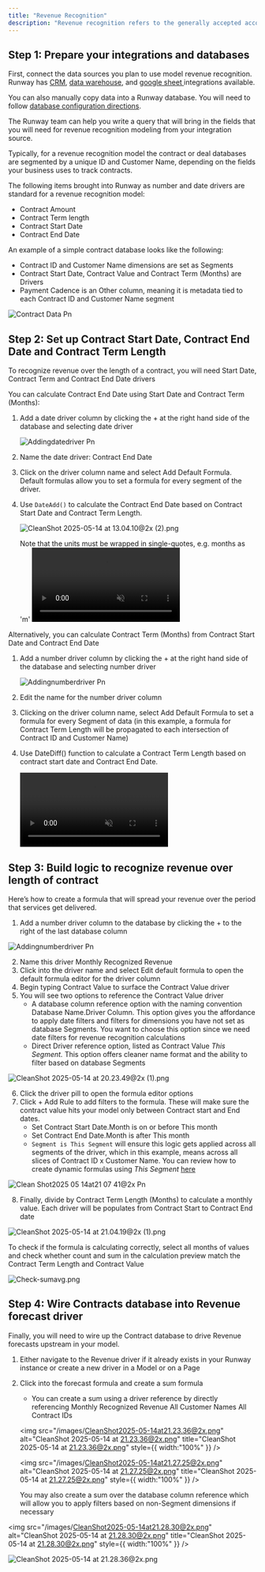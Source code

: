 ```yaml
---
title: "Revenue Recognition"
description: "Revenue recognition refers to the generally accepted accounting principles (GAAP) that determine when and how revenue gets recognized in financial statements.  The accounting principles require that businesses recognize revenue when it’s earned (accrual accounting) rather than when payment is received (cash accounting).  Correctly applying the rules for revenue recognition is crucial for accurately interpreting and forecasting revenue.your new file. This article explains how to build a revenue recognition model in Runway for recurring contracts. Runway is designed to support flexible, customizable modeling — if you don’t see your exact business or contract type in our docs, our team can help. "
---
```


## Step 1: Prepare your integrations and databases

First, connect the data sources you plan to use model revenue recognition. Runway has [CRM](https://docs.runway.com/integrations/revenue/hubspot), [data warehouse](https://docs.runway.com/integrations/data-storage/data-warehouses#data-warehouses), and [google sheet ](https://docs.runway.com/integrations/data-storage/google-sheets)integrations available.

You can also manually copy data into a Runway database. You will need to follow [database configuration directions](https://docs.runway.com/concepts/databases/databases-basics#configuring-a-database).

The Runway team can help you write a query that will bring in the fields that you will need for revenue recognition modeling from your integration source.

Typically, for a revenue recognition model the contract or deal databases are segmented by a unique ID and Customer Name, depending on the fields your business uses to track contracts.

The following items brought into Runway as number and date drivers are standard for a revenue recognition model:

- Contract Amount
- Contract Term length
- Contract Start Date
- Contract End Date

An example of a simple contract database looks like the following:

- Contract ID and Customer Name dimensions are set as Segments
- Contract Start Date, Contract Value and Contract Term (Months) are Drivers
- Payment Cadence is an Other column, meaning it is metadata tied to each Contract ID and Customer Name segment

![Contract Data Pn](/CleanShot2025-05-14at12.28.47@2x.png)

## **Step 2: Set up Contract Start Date, Contract End Date and Contract Term Length**

To recognize revenue over the length of a contract, you will need Start Date, Contract Term and Contract End Date drivers

You can calculate Contract End Date using Start Date and Contract Term (Months):

1. Add a date driver column by clicking the \+ at the right hand side of the database and selecting date driver

   ![Addingdatedriver Pn](/CleanShot2025-05-14at12.53.55@2x.png)
2. Name the date driver: Contract End Date
3. Click on the driver column name and select Add Default Formula. Default formulas allow you to set a formula for every segment of the driver.
4. Use `DateAdd()` to calculate the Contract End Date based on Contract Start Date and Contract Term Length.

   ![CleanShot 2025-05-14 at 13.04.10@2x (2).png](/images/CleanShot2025-05-14at13.04.10@2x\(2\).png)

   <Note>
     Note that the units must be wrapped in single-quotes, e.g. months as 'm'
   </Note>
   <video muted autoplay="true" loop controls playsinline="true" class="doc-video" src="https://documentation.runwaydev.com/videos/Date-Add-Demo.mp4" />

Alternatively, you can calculate Contract Term (Months) from Contract Start Date and Contract End Date

1. Add a number driver column by clicking the \+ at the right hand side of the database and selecting number driver

   ![Addingnumberdriver Pn](/CleanShot2025-05-14at13.41.32@2x.png)
2. Edit the name for the number driver column
3. Clicking on the driver column name, select Add Default Formula to set a formula for every Segment of data (in this example, a formula for Contract Term Length will be propagated to each intersection of Contract ID and Customer Name)
4. Use DateDiff() function to calculate a Contract Term Length based on contract start date and Contract End Date. 

   <video muted autoplay="true" loop controls playsinline="true" class="doc-video" src="https://documentation.runwaydev.com/videos/Date-diff-demo.mp4" />

   ![CleanShot 2025-05-14 at 14.19.09@2x (2).png](/images/CleanShot2025-05-14at14.19.09@2x\(2\).png)

## Step 3: Build logic to recognize revenue over length of contract

Here’s how to create a formula that will spread your revenue over the period that services get delivered.

1. Add a number driver column to the database by clicking the \+ to the right of the last database column

![Addingnumberdriver Pn](/CleanShot2025-05-14at13.41.32@2x.png)

2. Name this driver Monthly Recognized Revenue
3. Click into the driver name and select Edit default formula to open the default formula editor for the driver column
4. Begin typing Contract Value to surface the Contract Value driver
5. You will see two options to reference the Contract Value driver
   - A database column reference option with the naming convention Database Name.Driver Column. This option gives you the affordance to apply date filters and filters for dimensions you have not set as database Segments. You want to choose this option since we need date filters for revenue recognition calculations
   - Direct Driver reference option, listed as Contract Value _This Segment._ This option offers cleaner name format and the ability to filter based on database Segments

![CleanShot 2025-05-14 at 20.23.49@2x (1).png](/images/CleanShot2025-05-14at20.23.49@2x\(1\).png)

6. Click the driver pill to open the formula editor options
7. Click \+ Add Rule to add filters to the formula. These will make sure the contract value hits your model only between Contract start and End dates.
   - Set Contract Start Date.Month is on or before This month
   - Set Contract End Date.Month is after This month
   - `Segment is This Segment` will ensure this logic gets applied across all segments of the driver, which in this example, means across all slices of Contract ID x Customer Name. You can review how to create dynamic formulas using _This Segment_ [here](https://docs.runway.com/concepts/databases/formulas-in-databases#example%3A-dynamic-default-formula-using-this-segment)

![Clean Shot2025 05 14at21 07 41@2x Pn](/images/CleanShot2025-05-14at21.07.41@2x.png)

8. Finally, divide by Contract Term Length (Months) to calculate a monthly value. Each driver will be populates from Contract Start to Contract End date

![CleanShot 2025-05-14 at 21.04.19@2x (1).png](/images/CleanShot2025-05-14at21.04.19@2x\(1\).png)

<Check>
  To check if the formula is calculating correctly, select all months of values and check whether count and sum in the calculation preview match the Contract Term Length and Contract Value

  ![Check-sumavg.png](/images/Check-sumavg.png)
</Check>

## Step 4: Wire Contracts database into Revenue forecast driver

Finally, you will need to wire up the Contract database to drive Revenue forecasts upstream in your model.

1. Either navigate to the Revenue driver if it already exists in your Runway instance or create a new driver in a Model or on a Page
2. Click into the forecast formula and create a sum formula
   - You can create a sum using a driver reference by directly referencing Monthly Recognized Revenue All Customer Names All Contract IDs

   <img
     src="/images/CleanShot2025-05-14at21.23.36@2x.png"
     alt="CleanShot 2025-05-14 at 21.23.36@2x.png"
     title="CleanShot 2025-05-14 at 21.23.36@2x.png"
     style={{ width:"100%" }}
   />

   <img
     src="/images/CleanShot2025-05-14at21.27.25@2x.png"
     alt="CleanShot 2025-05-14 at 21.27.25@2x.png"
     title="CleanShot 2025-05-14 at 21.27.25@2x.png"
     style={{ width:"100%" }}
   />

   You may also create a sum over the database column reference which will allow you to apply filters based on non-Segment dimensions if necessary

<img
  src="/images/CleanShot2025-05-14at21.28.30@2x.png"
  alt="CleanShot 2025-05-14 at 21.28.30@2x.png"
  title="CleanShot 2025-05-14 at 21.28.30@2x.png"
  style={{ width:"100%" }}
/>

![CleanShot 2025-05-14 at 21.28.36@2x.png](/images/CleanShot2025-05-14at21.28.36@2x.png)